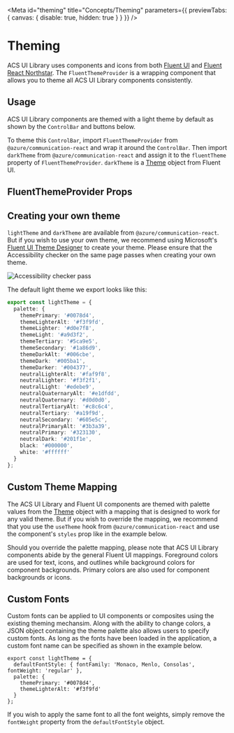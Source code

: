 
<Meta id="theming" title="Concepts/Theming" parameters={{ previewTabs: { canvas: { disable: true, hidden: true } } }} />

# Theming

ACS UI Library uses components and icons from both [Fluent UI](https://aka.ms/fluentui#/controls/web)
and [Fluent React Northstar](https://fluentsite.z22.web.core.windows.net). The `FluentThemeProvider`
is a wrapping component that allows you to theme all ACS UI Library components consistently.

## Usage

ACS UI Library components are themed with a light theme by default as shown by the `ControlBar` and buttons below.

<Source code={DefaultThemeSnippetText} />

<Canvas withSource="none">
  <DefaultThemeSnippet />
</Canvas>

To theme this `ControlBar`, import `FluentThemeProvider` from `@azure/communication-react` and wrap it around the `ControlBar`.
Then import `darkTheme` from `@azure/communication-react` and assign it to the `fluentTheme` property of `FluentThemeProvider`.
`darkTheme` is a [Theme](https://aka.ms/fluentui#/controls/web/references/theme) object from Fluent UI.

<Source code={DarkControlBarText} />

<Canvas withSource="none">
  <DarkControlBar />
</Canvas>

## FluentThemeProvider Props

<Props of={FluentThemeProvider} />

## Creating your own theme

`lightTheme` and `darkTheme` are available from `@azure/communication-react`. But if you wish to use your own theme,
we recommend using Microsoft's [Fluent UI Theme Designer](https://aka.ms/themedesigner) to create your theme. Please ensure
that the Accessibility checker on the same page passes when creating your own theme.

<img src="images/accessibility_checker_pass.png" alt="Accessibility checker pass" />

The default light theme we export looks like this:

```typescript
export const lightTheme = {
  palette: {
    themePrimary: '#0078d4',
    themeLighterAlt: '#f3f9fd',
    themeLighter: '#d0e7f8',
    themeLight: '#a9d3f2',
    themeTertiary: '#5ca9e5',
    themeSecondary: '#1a86d9',
    themeDarkAlt: '#006cbe',
    themeDark: '#005ba1',
    themeDarker: '#004377',
    neutralLighterAlt: '#faf9f8',
    neutralLighter: '#f3f2f1',
    neutralLight: '#edebe9',
    neutralQuaternaryAlt: '#e1dfdd',
    neutralQuaternary: '#d0d0d0',
    neutralTertiaryAlt: '#c8c6c4',
    neutralTertiary: '#a19f9d',
    neutralSecondary: '#605e5c',
    neutralPrimaryAlt: '#3b3a39',
    neutralPrimary: '#323130',
    neutralDark: '#201f1e',
    black: '#000000',
    white: '#ffffff'
  }
};
```

## Custom Theme Mapping

The ACS UI Library and Fluent UI components are themed with palette values from the
[Theme](https://aka.ms/fluentui#/controls/web/references/theme) object with a mapping that is designed to work for any valid theme.
But if you wish to override the mapping, we recommend that you use the `useTheme` hook from `@azure/communication-react` and
use the component's `styles` prop like in the example below.

<Source code={ThemedButtonText} />

<Canvas withSource="none">
  <ThemedButton />
</Canvas>

Should you override the palette mapping, please note that ACS UI Library components abide by the general Fluent UI
mappings. Foreground colors are used for text, icons, and outlines while background colors for component
backgrounds. Primary colors are also used for component backgrounds or icons.

## Custom Fonts

Custom fonts can be applied to UI components or composites using the existing theming mechansim.
Along with the ability to change colors, a JSON object containing the theme palette also allows users to specify custom fonts.
As long as the fonts have been loaded in the application, a custom font name can be specified as shown in the example below.

```tsx
export const lightTheme = {
  defaultFontStyle: { fontFamily: 'Monaco, Menlo, Consolas', fontWeight: 'regular' },
  palette: {
    themePrimary: '#0078d4',
    themeLighterAlt: '#f3f9fd'
  }
};
```

If you wish to apply the same font to all the font weights, simply remove the `fontWeight` property from the `defaultFontStyle` object.

